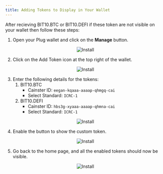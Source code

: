```yaml
---
title: Adding Tokens to Display in Your Wallet
---
```


After recieving BIT10.BTC or BIT10.DEFI if these token are not visible on your wallet then follow these steps:

1. Open your Plug wallet and click on the **Manage** button.

<p align='center'>
<img src='https://raw.githubusercontent.com/ZeyaRabani/Gitbook2/main/public/assets/manage.png' alt='Install' className='rounded w-3/4 md:w-1/3' align='center' />
</p>

2. Click on the Add Token icon at the top right of the wallet.

<p align='center'>
<img src='https://raw.githubusercontent.com/ZeyaRabani/Gitbook2/main/public/assets/add_new_token_btn.png' alt='Install' className='rounded w-3/4 md:w-1/3' align='center' />
</p>

3. Enter the following details for the tokens:
   1. BIT10.BTC
      * Cainster ID: `eegan-kqaaa-aaaap-qhmgq-cai`
      * Select Standard: `ICRC-1`
   2. BIT10.DEFI
      * Cainster ID: `hbs3g-xyaaa-aaaap-qhmna-cai`
      * Select Standard: `ICRC-1`

<p align='center'>
<img src='https://raw.githubusercontent.com/ZeyaRabani/Gitbook2/main/public/assets/add_token.png' alt='Install' className='rounded w-3/4 md:w-1/3' align='center' />
</p>

4. Enable the button to show the custom token.

<p align='center'>
<img src='https://raw.githubusercontent.com/ZeyaRabani/Gitbook2/main/public/assets/enable_token.png' alt='Install' className='rounded w-3/4 md:w-1/3' align='center' />
</p>

5. Go back to the home page, and all the enabled tokens should now be visible.

<p align='center'>
<img src='https://raw.githubusercontent.com/ZeyaRabani/Gitbook2/main/public/assets/all_tokens.png' alt='Install' className='rounded w-3/4 md:w-1/3' align='center' />
</p>
